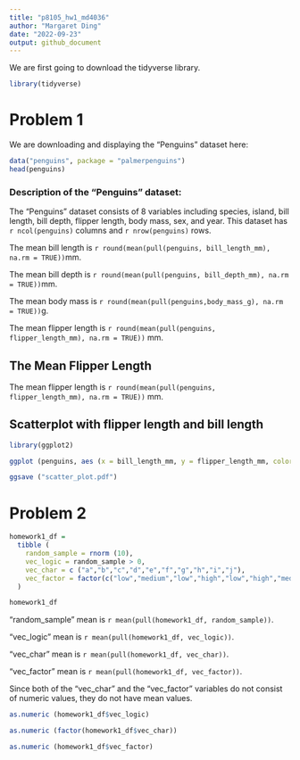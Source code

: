 ```yaml
---
title: "p8105_hw1_md4036"
author: "Margaret Ding"
date: "2022-09-23"
output: github_document
---
```


We are first going to download the tidyverse library.

```r
library(tidyverse)
```


# Problem 1

We are downloading and displaying the "Penguins" dataset here:

```r
data("penguins", package = "palmerpenguins")
head(penguins)
```

### Description of the "Penguins" dataset:

The "Penguins" dataset consists of 8 variables including species, island, bill length, bill depth, flipper length, body mass, sex, and year. This dataset has `r ncol(penguins)` columns and `r nrow(penguins)` rows. 

The mean bill length is `r round(mean(pull(penguins, bill_length_mm), na.rm = TRUE))`mm.

The mean bill depth is `r round(mean(pull(penguins, bill_depth_mm), na.rm = TRUE))`mm.

The mean body mass is `r round(mean(pull(penguins,body_mass_g), na.rm = TRUE))`g.

The mean flipper length is `r round(mean(pull(penguins, flipper_length_mm), na.rm = TRUE))` mm.


## The Mean Flipper Length

The mean flipper length is `r round(mean(pull(penguins, flipper_length_mm), na.rm = TRUE))` mm.

## Scatterplot with flipper length and bill length

```r
library(ggplot2)
```

```r
ggplot (penguins, aes (x = bill_length_mm, y = flipper_length_mm, color = species)) + geom_point() 

ggsave ("scatter_plot.pdf")
```


# Problem 2

```r
homework1_df = 
  tibble (
    random_sample = rnorm (10),
    vec_logic = random_sample > 0,
    vec_char = c ("a","b","c","d","e","f","g","h","i","j"),
    vec_factor = factor(c("low","medium","low","high","low","high","medium","low","low","high"))
  )

homework1_df
```

"random_sample" mean is `r mean(pull(homework1_df, random_sample))`. 

"vec_logic" mean is `r mean(pull(homework1_df, vec_logic))`.

"vec_char" mean is `r mean(pull(homework1_df, vec_char))`.

"vec_factor" mean is `r mean(pull(homework1_df, vec_factor))`.

Since both of the "vec_char" and the "vec_factor" variables do not consist of numeric values, they do not have mean values. 

```r
as.numeric (homework1_df$vec_logic)

as.numeric (factor(homework1_df$vec_char))

as.numeric (homework1_df$vec_factor)
```









